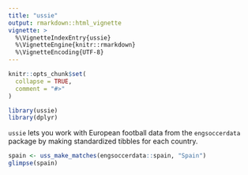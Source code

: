 ```yaml
---
title: "ussie"
output: rmarkdown::html_vignette
vignette: >
  %\VignetteIndexEntry{ussie}
  %\VignetteEngine{knitr::rmarkdown}
  %\VignetteEncoding{UTF-8}
---
```


```r
knitr::opts_chunk$set(
  collapse = TRUE,
  comment = "#>"
)
```

```r
library(ussie)
library(dplyr)
```

`ussie` lets you work with European football data from the `engsoccerdata` package by making standardized tibbles for each country.

```r
spain <- uss_make_matches(engsoccerdata::spain, "Spain")
glimpse(spain)
```

